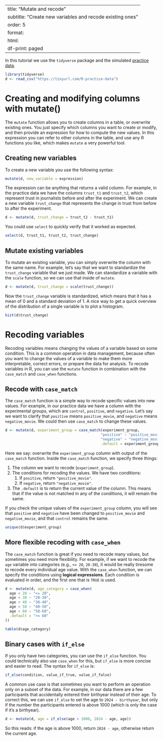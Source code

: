 
---
title: "Mutate and recode"
subtitle: "Create new variables and recode existing ones"
order: 5
format:
  html:
    df-print: paged
---

::: {.callout-note title="Required packages and data for this tutorial"}

In this tutorial we use the `tidyverse` package and the simulated [practice data](../../data-management/index.qmd#practice-data).

```r
library(tidyverse)
d <- read_csv("https://tinyurl.com/R-practice-data")
```
:::

# Creating and modifying columns with mutate() {#mutate}

The `mutate` function allows you to create columns in a table, or overwrite existing ones.
You just specify which columns you want to create or modify, and then provide an expression for how to compute the new values.
In this expression you can refer to other columns in the table, and use any R functions you like, which makes `mutate` a very powerful tool.

## Creating new variables

To create a new variable you use the following syntax:

```r
mutate(d, new_variable = expression)
```

The expression can be anything that returns a valid column.
For example, in the practice data we have the columns `trust_t1` and `trust_t2`, which represent trust in journalists before and after the experiment.
We can create a new variable `trust_change` that represents the change in trust from before to after the experiment.

```r
d <- mutate(d, trust_change = trust_t2 - trust_t1)
```

You could use `select` to quickly verify that it worked as expected.

```r
select(d, trust_t1, trust_t2, trust_change)
```


## Mutate existing variables

To mutate an existing variable, you can simply overwrite the column with the same name.
For example, let's say that we want to standardize the `trust_change` variable that we just made.
We can standardize a variable with the `scale` function, so we can use that inside of `mutate`.

```r
d <- mutate(d, trust_change = scale(trust_change))
```

Now the `trust_change` variable is standardized, which means that it has a mean of 0 and a standard deviation of 1.
A nice way to get a quick overview of the distribution of a single variable is to plot a histogram.

```r
hist(d$trust_change)
```


# Recoding variables {#recode}

Recoding variables means changing the values of a variable based on some condition.
This is a common operation in data management, because often you want to change the values of a variable to make them more interpretable, correct errors, or prepare the data for analysis.
To recode variables in R, you can use the `mutate` function in combination with the `case_match` and `case_when` functions.



## Recode with `case_match`

The `case_match` function is a simple way to recode specific values into new values.
For example, in our practice data we have a column with the experimental groups, which are `control`, `positive`, and `negative`.
Let's say we want to clarify that `positive` means `positive_movie`, and `negative` means `negative_movie`.
We could then use `case_match` to change these values.

```r
d <- mutate(d, experiment_group = case_match(experiment_group,
                                            "positive" ~ "positive_movie",
                                            "negative" ~ "negative_movie",
                                            .default = experiment_group))
```


Here we say: overwrite the `experiment_group` column with output of the `case_match` function.
Inside the `case_match` function, we specify three things:

1. The column we want to recode (`experiment_group`).
2. The conditions for recoding the values. We have two conditions:
   1. If `positive`, return `"positive_movie"`.
   2. If `negative`, return `"negative_movie"`.
3. The `.default` is to return the current value of the column. This means that if the value is not matched in any of the conditions, it will remain the same.

If you check the unique values of the `experiment_group` column, you will see that `positive` and `negative` have been changed to `positive_movie` and `negative_movie`, and that `control` remains the same.
```r
unique(d$experiment_group)
```

## More flexible recoding with `case_when`

The `case_match` function is great if you need to recode many values, but sometimes you need more flexibility.
For example, if we want to recode the `age` variable into categories (e.g., `<= 20`, `20-30`), it would be really tiresome to recode every individual age value.
With the `case_when` function, we can specify the conditions using **logical expressions**.
Each condition is evaluated in order, and the first one that is `TRUE` is used.

```r
d <- mutate(d, age_category = case_when(
  age < 20 ~ "<= 20",
  age < 30 ~ "20-30",
  age < 40 ~ "30-40",
  age < 50 ~ "40-50",
  age < 60 ~ "50-60",
  .default = ">= 60"
))

table(d$age_category)
```

## Binary cases with `if_else`

If you only have two categories, you can use the `if_else` function.
You could technically also use `case_when` for this, but `if_else` is more concise and easier to read.
The syntax for `if_else` is:

```r
if_else(condition, value_if_true, value_if_false)
```

A common use case is that sometimes you want to perform an operation only on a subset of the data.
For example, in our data there are a few participants that accidentally entered their birthyear instead of their age. 
To correct this, we can use `if_else` to set the age to `2024 - birthyear`, but only if the number the participants entered is above 1000 (which is only the case if it's a birthyear).

```r
d <- mutate(d, age = if_else(age > 1000, 2024 - age, age))
```

So this reads: if the age is above 1000, return `2024 - age`, otherwise return the current age.